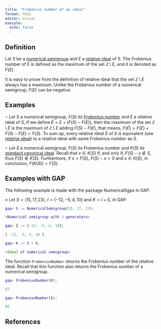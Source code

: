 ```yaml
---
title: "Frobenius number of an ideal"
format: html
editor: visual
execute: 
  echo: false
---
```


## Definition

Let $S$ be a [numerical semigroup](./Basic-concepts/Numerical-semigroup.qmd) and $E$ a [relative ideal](Relative-ideal.qmd) of $S$. The Frobenius number of $E$ is defined as the maximum of the set $\mathbb{Z} \setminus E$, and it is denoted as $F(E)$.

It is easy to prove from the definition of relative ideal that the set $\mathbb{Z} \setminus E$ always has a maximum. Unlike the Frobenius number of a numerical semigroup, $F(E)$ can be negative.

## Examples

$\circ$ Let $S$ a numerical semigroup, $F(S)$ its [Frobenius number](./Basic-concepts/Frobenius-number.qmd) and $E$ a relative ideal of $S$, If we define $\tilde{E} = E + (F(S) - F(E))$, then the maximum of the set $\mathbb{Z} \setminus \tilde{E}$ is the maximum of $\mathbb{Z} \setminus E$ adding $F(S) - F(E)$, that means, $F(\tilde{E}) = F(E) + F(S) - F(E) = F(S)$. To sum up, every relative ideal $E$ of $S$ is equivalent (see [relative ideal](Relative-ideal.qmd)) to a relative ideal with same Frobenius number as $S$.

$\circ$ Let $S$ a numerical semigroup, $F(S)$ its Frobenius number and $K(S)$ its [standard canonical ideal](Standard-canonical-ideal.qmd). Recall that $x \in K(S)$ if, and only if, $F(S) - x \not \in S$, thus $F(S) \not \in K(S)$. Furthermore, if $x > F(S)$, $F(S) - x < 0$ and $x \in K(S)$, in conclusion, $F(K(S)) = F(S)$.

## Examples with GAP

The following example is made with the package NumericalSgps in GAP.

$\diamond$ Let $S = \langle 15, 17, 23 \rangle$, $I = \{-12, -5, 4, 10\}$ and $K = I + S$, in GAP:

```GAP
gap> S := NumericalSemigroup(15, 17, 23);

<Numerical semigroup with 3 generators>

gap> I := [-12, -5, 4, 10];

[ -12, -5, 4, 10 ]

gap> K := I + S;

<Ideal of numerical semigroup>

```

The function `FrobeniusNumber` returns the Frobenius number of the relative ideal. Recall that this function also returns the Frobenius number of a numerical semigroup.

```GAP


gap> FrobeniusNumber(K);

47

gap> FrobeniusNumber(S);

88


```

## References
